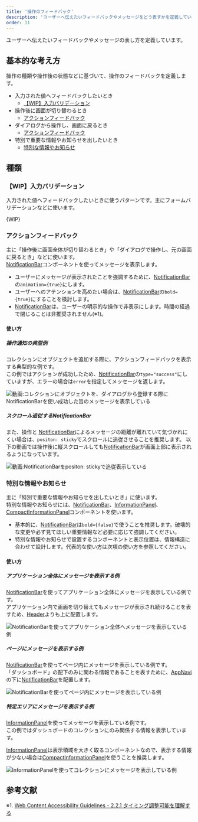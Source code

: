 ```yaml
---
title: '操作のフィードバック'
description: 'ユーザーへ伝えたいフィードバックやメッセージをどう表すかを定義しています。'
order: 11
---
```



ユーザーへ伝えたいフィードバックやメッセージの表し方を定義しています。


## 基本的な考え方

操作の種類や操作後の状態などに基づいて、操作のフィードバックを定義します。

- 入力された値へフィードバックしたいとき
  - [【WIP】入力バリデーション](#h2-1)
- 操作後に画面が切り替わるとき
  - [アクションフィードバック](#h2-2)
- ダイアログから操作し、画面に戻るとき
  - [アクションフィードバック](#h2-3)
- 特別で重要な情報やお知らせを出したいとき
  - [特別な情報やお知らせ](#h2-4)


## 種類

### 【WIP】入力バリデーション

入力された値へフィードバックしたいときに使うパターンです。主にフォームバリデーションなどに使います。

{WIP}

### アクションフィードバック

主に「操作後に画面全体が切り替わるとき」や「ダイアログで操作し、元の画面に戻るとき」などに使います。   
[NotificationBar](/products/components/notification-bar)コンポーネントを使ってメッセージを表示します。

- ユーザーにメッセージが表示されたことを強調するために、[NotificationBar](/products/components/notification-bar)の`animation={true}`にします。
- ユーザーへのアテンションを高めたい場合は、[NotificationBar](/products/components/notification-bar)の`bold={true}`にすることを検討します。
- [NotificationBar](/products/components/notification-bar)は、ユーザーの明示的な操作で非表示にします。時間の経過で閉じることは非推奨されません(※1)。

#### 使い方

##### 操作通知の典型例

コレクションにオブジェクトを追加する際に、アクションフィードバックを表示する典型的な例です。  
この例ではアクションが成功したため、[NotificationBar](/products/components/notification-bar)の`type="success"`にしていますが、エラーの場合は`error`を指定してメッセージを返します。

![動画:コレクションにオブジェクトを、ダイアログから登録する際にNotificationBarを使い成功した旨のメッセージを表示している](./images/notification-patern/notification-patern-notificationbar.gif)

##### スクロール追従するNotificationBar

また、操作と [NotificationBar](/products/components/notification-bar)によるメッセージの距離が離れていて気づかれにくい場合は、`positon: sticky`でスクロールに追従させることを推奨します。
以下の動画では操作後に縦スクロールしても[NotificationBar](/products/components/notification-bar)が画面上部に表示されるようになっています。

![動画:NotificationBarを`positon: sticky`で追従表示している](./images/notification-patern/notification-patern-notificationbar-sticky.gif)

### 特別な情報やお知らせ

主に「特別で重要な情報やお知らせを出したいとき」に使います。  
特別な情報やお知らせには、[NotificationBar](/products/components/notification-bar)、[InformationPanel](/products/components/information-panel)、[CompactInformationPanel](/products/components/information-panel)コンポーネントを使います。

- 基本的に、[NotificationBar](/products/components/notification-bar)は`bold={false}`で使うことを推奨します。破壊的な変更や必ず見てほしい重要情報など必要に応じて強調してください。
- 特別な情報やお知らせで設置するコンポーネントと表示位置は、情報構造に合わせて設計します。代表的な使い方は次項の使い方を参照してください。

#### 使い方

##### アプリケーション全体にメッセージを表示する例

[NotificationBar](/products/components/notification-bar)を使ってアプリケーション全体にメッセージを表示している例です。  
アプリケーション内で画面を切り替えてもメッセージが表示され続けることを表すため、[Header](/products/components/header)よりも上に配置します。

![NotificationBarを使ってアプリケーション全体へメッセージを表示している例](./images/notification-patern/notification-patern-static1.png)

##### ページにメッセージを表示する例

[NotificationBar](/products/components/notification-bar)を使ってページ内にメッセージを表示している例です。  
「ダッシュボード」の配下のみに関わる情報であることを表すために、[AppNavi](/products/components/app-navi)の下に[NotificationBar](/products/components/notification-bar)を配置します。

![NotificationBarを使ってページ内にメッセージを表示している例](./images/notification-patern/notification-patern-static2.png)

##### 特定エリアにメッセージを表示する例

[InformationPanel](/products/components/information-panel)を使ってメッセージを表示している例です。  
この例ではダッシュボードのコレクションにのみ関係する情報を表示しています。

[InformationPanel](/products/components/information-panel)は表示領域を大きく取るコンポーネントなので、表示する情報が少ない場合は[CompactInformationPanel](/products/components/information-panel)を使うことを推奨します。

![InformationPanelを使ってコレクションにメッセージを表示している例](./images/notification-patern/notification-patern-static3.png)


## 参考文献

※1. [Web Content Accessibility Guidelines - 2.2.1 タイミング調整可能を理解する](https://waic.jp/docs/UNDERSTANDING-WCAG20/time-limits-required-behaviors.html)
